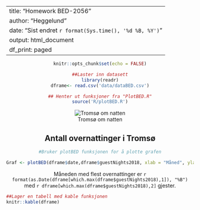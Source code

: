 
<!--- Har brukt google for å finne koder-->

---
title: "Homework BED-2056"
author: "Heggelund"
date: "Sist endret `r format(Sys.time(), '%d %B, %Y')`"
output: html_document
df_print: paged
---
<center>
```r
knitr::opts_chunk$set(echo = FALSE)

##Laster inn datasett
library(readr)
dframe<- read.csv('data/dataBED.csv')

## Henter ut funksjoner fra "PlotBED.R"
source('R/plotBED.R')
```



![Tromsø om natten](picture/tromso_by_night.png)

##  Antall overnattinger i Tromsø

```r
#Bruker plotBED funksjonen for å plotte grafen

Graf <- plotBED(dframe$date,dframe$guestNights2018, xlab = "Måned", ylab = "Overnattinger")+title( "Overnattinger i 2018")
```

Måneden med flest overnattinger er `r format(as.Date(dframe[which.max(dframe$guestNights2018),1]), "%B")` med `r dframe[which.max(dframe$guestNights2018),2]` gjester.

</center>
```r
##Lager en tabell med kable funksjonen
knitr::kable(dframe)

```

